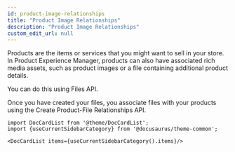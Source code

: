 ```yaml
---
id: product-image-relationships
title: "Product Image Relationships"
description: "Product Image Relationships"
custom_edit_url: null
---
```




Products are the items or services that you might want to sell in your store. In Product Experience Manager, products can also have associated rich media assets, such as product images or a file containing additional product details.

You can do this using Files API.

Once you have created your files, you associate files with your products using the Create Product-File Relationships API.




```mdx-code-block
import DocCardList from '@theme/DocCardList';
import {useCurrentSidebarCategory} from '@docusaurus/theme-common';

<DocCardList items={useCurrentSidebarCategory().items}/>
```
      